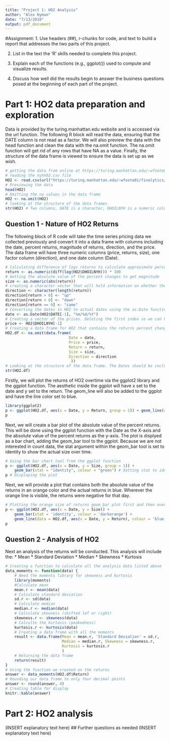 ```yaml
---
title: "Project 1: HO2 Analysis"
author: "Alex Hyman"
date: "7/13/2018"
output: pdf_document
---
```

#Assignment:
1. Use headers (##), r-chunks for code, and text to build a report that addresses the two parts of this project.

2. List in the text the ‘R’ skills needed to complete this project.

3. Explain each of the functions (e.g., ggplot()) used to compute and visualize results.

4. Discuss how well did the results begin to answer the business questions posed at the beginning of each part of the project.

# Part 1: HO2 data preparation and exploration

 Data is provided by the turing.manhattan.edu website and is accessed via the url function. The following R block will read the data, ensuring that the DATE column is not read as a factor. We will also preview the data with the head function and clean the data with the na.omit function. The na.omit function will get rid of any rows that have NA as a value. Finally, the structure of the data frame is viewed to ensure the data is set up as we wish.
 
 
```r
# getting the data from online at https://turing.manhattan.edu/~wfoote01/finalytics/data/
# reading the nyhh02.csv file
HO2 <- read.csv(url("https://turing.manhattan.edu/~wfoote01/finalytics/data/nyhh02.csv"), stringsAsFactors = F, header = T)
# Previewing the data
head(HO2)
# Omitting the na values in the data frame
HO2 <- na.omit(HO2)
# looking at the structure of the data frames
str(HO2) # Two columns, DATE is a character, DHOILNYH is a numeric column
```



## Question 1 - Nature of HO2 Returns
The following block of R code will take the time series pricing data we collected previously and convert it into a data frame with columns including the date, percent returns, magnitude of returns, direction, and the price. The data frame will have three numeric columns (price, returns, size), one factor column (direction), and one date column (Date).


```r
# Calculating difference of logs returns to calculate approximate percent change
return <- as.numeric(diff(log(HO2$DHOILNYH))) * 100
# Getting the absolute value of the percent changes to get magnitude
size <- as.numeric(abs(return))
# creating a character vector that will hold information on whether the price went up, down, or stayed the same using logical indexing on the returns
direction <- character(length(return))
direction[return > 0] <- "up"
direction[return < 0] <- "down"
direction[return == 0] <- "same"
# Converting the dates in HO2 to actual dates using the as.Date function. Deleting the first index of dates because there is no percent change on the first entry
date <- as.Date(HO2$DATE[-1], "%m/%d/%Y")
# Creating a vector of the prices. Deleting the first index so we can have same lengths in vectors.
price <- HO2$DHOILNYH[-1]
# Creating a data frame for HO2 that contains the returns percent change, date, direction, magnitude of returns and the actual price
HO2.df <- na.omit(data.frame(
                            Date = date, 
                            Price = price,
                            Return = return,
                            Size = size,
                            Direction = direction
                             ))
# Looking at the structure of the data frame. The Dates should be included as dates and the direction should be a factor with three different levels: "up", "down", "same"
str(HO2.df)
```

Firstly, we will plot the returns of HO2 overtime via the ggplot2 library and the ggplot function. The aesthetic inside the ggplot will have x set to the date and y set to the return. The geom_line will also be added to the ggplot and have the line color set to blue.


```r
library(ggplot2)
p <- ggplot(HO2.df, aes(x = Date, y = Return, group = 1)) + geom_line(colour = 'blue')
p
```

Next, we will create a bar plot of the absolute value of the percent returns. This will be done using the ggplot function with the Date as the X-axis and the absolute value of the percent returns as the y-axis. The plot is displyed as a bar chart, adding the geom_bar tool to the ggplot. Because we are not interested in count data, the stat argument within the geom_bar tool is set to identity to show the actual size over time.


```r
# Using the bar chart tool from the ggplot function
p <- ggplot(HO2.df, aes(x = Date, y = Size, group = 1)) + 
    geom_bar(stat = "identity", colour = "green") # Setting stat to identity so we do not show count data
p # Displaying the plot
```

Next, we will provide a plot that contains both the absolute value of the returns in an orange color and the actual returns in blue. Wherever the orange line is visible, the returns were negative for that day. 


```r
# Plotting the orange size of returns geom_bar plot first and then overlaying the blue geom_line plot to so only days that had negative returns will be visible in the plot. This is because the blue line would be below the x-axis and the absolute value is always positive
p <- ggplot(HO2.df, aes(x = Date, y = Size)) +
    geom_bar(stat = 'identity', colour = 'darkorange') +
    geom_line(data = HO2.df, aes(x = Date, y = Return), colour = 'blue')
p
```



## Question 2 - Analysis of HO2 
Next an analysis of the returns will be conducted. This analysis will include the:
    * Mean
    * Standard Deviation
    * Median
    * Skewness
    * Kurtosis


```r
# Creating a function to calculate all the analysis data listed above
data_moments <- function(data) {
    # Need the moments library for skewness and kurtosis
    library(moments)
    #Calculate mean
    mean.r <- mean(data)
    # Calculate standard deviation
    sd.r <- sd(data)
    # Calculate median
    median.r <- median(data)
    # Calculate skewness (shifted lef or right)
    skewness.r <- skewness(data)
    # Calculte the kurtosis (peakedness)
    kurtosis.r <- kurtosis(data)
    # Creating a data frame with all the moments
    result <- data.frame(Mean = mean.r, 'Standard Deviation' = sd.r,
                         Median = median.r, Skewness = skewness.r,
                         Kurtosis = kurtosis.r
                         )
    # Returning the data frame
    return(result)
}
# Using the function we created on the returns 
answer <- data_moments(HO2.df$Return)
# Rounding our data frame to only four decimal points
answer <- round(answer, 4)
# Creating table for display
knitr::kable(answer)
```

# Part 2: HO2 analysis
(INSERT explanatory text here)
## Further questions as needed
(INSERT explanatory text here)
```r

```

